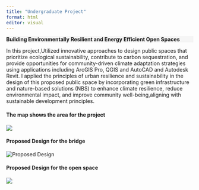 ```yaml
---
title: "Undergraduate Project"
format: html
editor: visual
---
```


::: {style="background-color: #f5f5f5"}
**Building Environmentally Resilient and Energy Efficient Open Spaces**
:::

In this project,Utilized innovative approaches to design public spaces that prioritize ecological sustainability, contribute to carbon sequestration, and provide opportunities for community-driven climate adaptation strategies using applications including ArcGIS Pro, QGIS and AutoCAD and Autodesk Revit. I applied the principles of urban resilience and sustainability in the design of this proposed public space by incorporating green infrastructure and nature-based solutions (NBS) to enhance climate resilience, reduce environmental impact, and improve community well-being,aligning with sustainable development principles.

#### The map shows the area for the project

![](/Map%20of%20the%20site.jpg)

####  Proposed Design for the bridge

![](/Proposed%20Design(Bridge).jpg){alt="Proposed Design"}

#### Proposed Design for the open space  {alt="Proposed Design"}

![](/Proposed%20Design.jpg)
